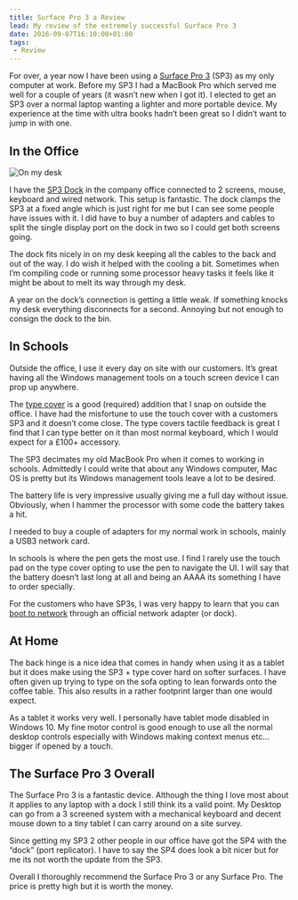 ```yaml
---
title: Surface Pro 3 a Review
lead: My review of the extremely successful Surface Pro 3
date: 2016-09-07T16:10:00+01:00
tags:
 - Review
---
```

For over, a year now I have been using a [Surface Pro 3](http://amzn.to/2u3GwBd) (SP3) as my only computer at work. Before my SP3 I had a MacBook Pro which served me well for a couple of years (it wasn’t new when I got it). I elected to get an SP3 over a normal laptop wanting a lighter and more portable device. My experience at the time with ultra books hadn’t been great so I didn’t want to jump in with one.

## In the Office

![On my desk](./desk.jpg)

I have the [SP3 Dock](http://amzn.to/2v2RpjY) in the company office connected to 2 screens, mouse, keyboard and wired network. This setup is fantastic. The dock clamps the SP3 at a fixed angle which is just right for me but I can see some people have issues with it. I did have to buy a number of adapters and cables to split the single display port on the dock in two so I could get both screens going.

The dock fits nicely in on my desk keeping all the cables to the back and out of the way. I do wish it helped with the cooling a bit. Sometimes when I’m compiling code or running some processor heavy tasks it feels like it might be about to melt its way through my desk.

A year on the dock’s connection is getting a little weak. If something knocks my desk everything disconnects for a second. Annoying but not enough to consign the dock to the bin.

## In Schools

Outside the office, I use it every day on site with our customers. It’s great having all the Windows management tools on a touch screen device I can prop up anywhere.

The [type cover](http://amzn.to/2t4Ayf6) is a good (required) addition that I snap on outside the office. I have had the misfortune to use the touch cover with a customers SP3 and it doesn’t come close. The type covers tactile feedback is great I find that I can type better on it than most normal keyboard, which I would expect for a £100+ accessory.

The SP3 decimates my old MacBook Pro when it comes to working in schools. Admittedly I could write that about any Windows computer, Mac OS is pretty but its Windows management tools leave a lot to be desired.

The battery life is very impressive usually giving me a full day without issue. Obviously, when I hammer the processor with some code the battery takes a hit.

I needed to buy a couple of adapters for my normal work in schools, mainly a USB3 network card.

In schools is where the pen gets the most use. I find I rarely use the touch pad on the type cover opting to use the pen to navigate the UI. I will say that the battery doesn’t last long at all and being an AAAA its something I have to order specially.

For the customers who have SP3s, I was very happy to learn that you can [boot to network](https://blogs.technet.microsoft.com/deploymentguys/2013/05/16/pxe-deployment-with-surface-pro/) through an official network adapter (or dock).

## At Home

The back hinge is a nice idea that comes in handy when using it as a tablet but it does make using the SP3 + type cover hard on softer surfaces. I have often given up trying to type on the sofa opting to lean forwards onto the coffee table. This also results in a rather footprint larger than one would expect.

As a tablet it works very well. I personally have tablet mode disabled in Windows 10. My fine motor control is good enough to use all the normal desktop controls especially with Windows making context menus etc… bigger if opened by a touch.

## The Surface Pro 3 Overall

The Surface Pro 3 is a fantastic device. Although the thing I love most about it applies to any laptop with a dock I still think its a valid point. My Desktop can go from a 3 screened system with a mechanical keyboard and decent mouse down to a tiny tablet I can carry around on a site survey.

Since getting my SP3 2 other people in our office have got the SP4 with the “dock” (port replicator). I have to say the SP4 does look a bit nicer but for me its not worth the update from the SP3.

Overall I thoroughly recommend the Surface Pro 3 or any Surface Pro. The price is pretty high but it is worth the money.
